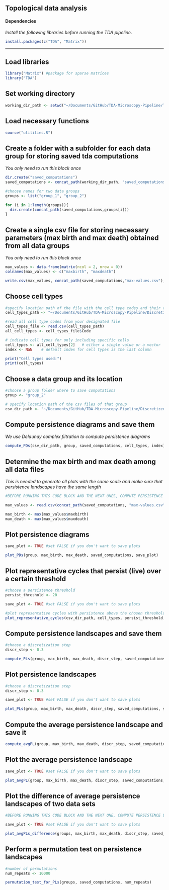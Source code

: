 ## Topological data analysis


#### Dependencies
*Install the following libraries before running the TDA pipeline.*

```r
install.packages(c("TDA", "Matrix"))
```
-----------

## Load libraries

```r
library("Matrix") #package for sparse matrices
library("TDA")
```

## Set working directory

```r
working_dir_path <- setwd("~/Documents/GitHub/TDA-Microscopy-Pipeline/TDA/general-pipeline")
```

## Load necessary functions

```r
source("utilities.R")
```

## Create a folder with a subfolder for each data group for storing saved tda computations
*You only need to run this block once*

```r
dir.create("saved_computations")
saved_computations <- concat_path(working_dir_path, "saved_computations")

#choose names for two data groups
groups <- list("group_1", "group_2")

for (i in 1:length(groups)){
  dir.create(concat_path(saved_computations,groups[i]))
}
```

## Create a single csv file for storing necessary parameters (max birth and max death) obtained from all data groups
*You only need to run this block once*

```r
max_values <- data.frame(matrix(ncol = 2, nrow = 0))
colnames(max_values) <- c("maxbirth", "maxdeath")  

write.csv(max_values, concat_path(saved_computations,"max-values.csv"), row.names=FALSE)
```

## Choose cell types

```r
#specify location path of the file with the cell type codes and their colors
cell_types_path <- "~/Documents/GitHub/TDA-Microscopy-Pipeline/Discretization/cell_colors.csv"

#read all cell type codes from your designated file
cell_types_file <- read.csv(cell_types_path)
all_cell_types <- cell_types_file$Code

# indicate cell types for only including specific cells 
cell_types <- all_cell_types[2]   # either a single value or a vector
index <- NaN    # default index for cell types is the last column

print("Cell types used:")
print(cell_types)
```

## Choose a data group and its location 

```r
#choose a group folder where to save computations
group <- "group_2"

# specify location path of the csv files of that group
csv_dir_path <- "~/Documents/GitHub/TDA-Microscopy-Pipeline/Discretized-images/25"
```

## Compute persistence diagrams and save them
*We use Delaunay complex filtration to compute persistence diagrams*

```r
compute_PDs(csv_dir_path, group, saved_computations, cell_types, index)
```

## Determine the max birth and max death among all data files
*This is needed to generate all plots with the same scale and make sure that persistence landscapes have the same length*

```r
#BEFORE RUNNING THIS CODE BLOCK AND THE NEXT ONES, COMPUTE PERSISTENCE DIAGRAMS FOR ALL DATA GROUPS

max_values <- read.csv(concat_path(saved_computations, "max-values.csv"))

max_birth <- max(max_values$maxbirth)
max_death <- max(max_values$maxdeath)
```

## Plot persistence diagrams

```r
save_plot <- TRUE #set FALSE if you don't want to save plots

plot_PDs(group, max_birth, max_death, saved_computations, save_plot)
```

## Plot representative cycles that persist (live) over a certain threshold

```r
#choose a persistence threshold
persist_threshold <- 20 

save_plot <- TRUE #set FALSE if you don't want to save plots

#plot representative cycles with persistence above the chosen threshold
plot_representative_cycles(csv_dir_path, cell_types, persist_threshold, group, saved_computations, save_plot)
```

## Compute persistence landscapes and save them

```r
#choose a discretization step
discr_step <- 0.3

compute_PLs(group, max_birth, max_death, discr_step, saved_computations)
```

## Plot persistence landscapes 

```r
#choose a discretization step
discr_step <- 0.3

save_plot <- TRUE #set FALSE if you don't want to save plots

plot_PLs(group, max_birth, max_death, discr_step, saved_computations, save_plot)
```

## Compute the average persistence landscape and save it

```r
compute_avgPL(group, max_birth, max_death, discr_step, saved_computations)
```

## Plot the average persistence landscape

```r
save_plot <- TRUE #set FALSE if you don't want to save plots

plot_avgPL(group, max_birth, max_death, discr_step, saved_computations, save_plot)
```

## Plot the difference of average persistence landscapes of two data sets

```r
#BEFORE RUNNING THIS CODE BLOCK AND THE NEXT ONE, COMPUTE PERSISTENCE LANSCAPES AND AVERAGE PERSISTENCE LANDSCAPES FOR ANOTHER DATA GROUP

save_plot <- TRUE #set FALSE if you don't want to save plots

plot_avgPLs_difference(groups, max_birth, max_death, discr_step, saved_computations, save_plot)
```

## Perform a permutation test on persistence landscapes

```r
#number of permutations
num_repeats <- 10000

permutation_test_for_PLs(groups, saved_computations, num_repeats)
```

